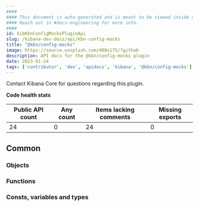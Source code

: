 ```yaml
---
####
#### This document is auto-generated and is meant to be viewed inside our experimental, new docs system.
#### Reach out in #docs-engineering for more info.
####
id: kibKbnConfigMocksPluginApi
slug: /kibana-dev-docs/api/kbn-config-mocks
title: "@kbn/config-mocks"
image: https://source.unsplash.com/400x175/?github
description: API docs for the @kbn/config-mocks plugin
date: 2023-01-24
tags: ['contributor', 'dev', 'apidocs', 'kibana', '@kbn/config-mocks']
---
```




Contact Kibana Core for questions regarding this plugin.

**Code health stats**

| Public API count  | Any count | Items lacking comments | Missing exports |
|-------------------|-----------|------------------------|-----------------|
| 24 | 0 | 24 | 0 |

## Common

### Objects
<DocDefinitionList data={kbnConfigMocksObj.common.objects}/>

### Functions
<DocDefinitionList data={kbnConfigMocksObj.common.functions}/>

### Consts, variables and types
<DocDefinitionList data={kbnConfigMocksObj.common.misc}/>

